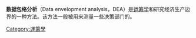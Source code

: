 {{Multiple issues|
{{unreferenced|time=2010-12-04T09:54:15+00:00}}
{{Expand language|1=en|time=2022-02-20T07:22:03+00:00}}
}}
'''数据包络分析'''（Data envelopment analysis，DEA）是[[运筹学|运筹学]]和研究经济生产边界的一种方法。该方法一般被用来测量一些决策部门的{{le|生产效率|Productive efficiency}}。

[[Category:運籌學|Category:運籌學]]